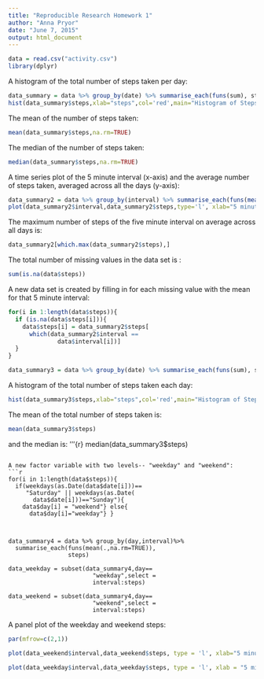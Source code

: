```yaml
---
title: "Reproducible Research Homework 1"
author: "Anna Pryor"
date: "June 7, 2015"
output: html_document
---
```


```r
data = read.csv("activity.csv")
library(dplyr)
```

A histogram of the total number of steps taken per day:
```r
data_summary = data %>% group_by(date) %>% summarise_each(funs(sum), steps)
hist(data_summary$steps,xlab="steps",col='red',main="Histogram of Steps")
```


The mean of the number of steps taken:
```r
mean(data_summary$steps,na.rm=TRUE)
```
The median of the number of steps taken:
```r
median(data_summary$steps,na.rm=TRUE)
```

A time series plot of the 5 minute interval (x-axis) and the average number of steps taken, averaged across all the days (y-axis):

```r
data_summary2 = data %>% group_by(interval) %>% summarise_each(funs(mean(.,na.rm=TRUE)), steps)
plot(data_summary2$interval,data_summary2$steps,type='l', xlab="5 minute interval",ylab="steps taken",main="Average Number of Steps Taken")
```

The maximum number of steps of the five minute interval on average across all days is:
```r
data_summary2[which.max(data_summary2$steps),]
```

The total number of missing values in the data set is :
```r
sum(is.na(data$steps))
```

A new data set is created by filling in for each missing value with the mean for that 5 minute interval:
```r
for(i in 1:length(data$steps)){
  if (is.na(data$steps[i])){
    data$steps[i] = data_summary2$steps[
      which(data_summary2$interval == 
              data$interval[i])]
  }
}
```

```r
data_summary3 = data %>% group_by(date) %>% summarise_each(funs(sum), steps)
```

A histogram of the total number of steps taken each day:
```r
hist(data_summary3$steps,xlab="steps",col='red',main="Histogram of Steps")
```

The mean of the total number of steps taken is:
```r
mean(data_summary3$steps)
```
and the median is:
'''{r}
median(data_summary3$steps)
```

A new factor variable with two levels-- "weekday" and "weekend":
```r
for(i in 1:length(data$steps)){ 
  if(weekdays(as.Date(data$date[i]))==
     "Saturday" || weekdays(as.Date(
       data$date[i]))=="Sunday"){
    data$day[i] = "weekend"} else{
      data$day[i]="weekday"} }



data_summary4 = data %>% group_by(day,interval)%>%
  summarise_each(funs(mean(.,na.rm=TRUE)), 
                 steps)

data_weekday = subset(data_summary4,day==
                        "weekday",select = 
                        interval:steps)

data_weekend = subset(data_summary4,day==
                        "weekend",select =
                        interval:steps)
```

A panel plot of the weekday and weekend steps:
```r
par(mfrow=c(2,1))

plot(data_weekend$interval,data_weekend$steps, type = 'l', xlab="5 minute interval", ylab="averaged steps taken",main="Weekend Steps")

plot(data_weekday$interval,data_weekday$steps, type = 'l', xlab = "5 minute interval", ylab = "averaged steps taken",main="Weekday Steps")
```



